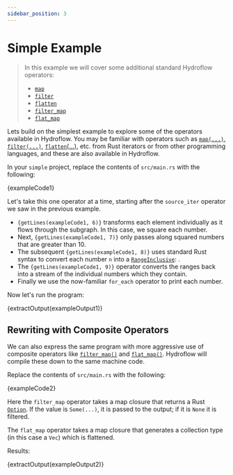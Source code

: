 ```yaml
---
sidebar_position: 3
---
```


# Simple Example
> In this example we will cover some additional standard Hydroflow operators:
> - [`map`](../syntax/surface_ops_gen.md#map)
> - [`filter`](../syntax/surface_ops_gen.md#filter)
> - [`flatten`](../syntax/surface_ops_gen.md#flatten)
> - [`filter_map`](../syntax/surface_ops_gen.md#filter_map)
> - [`flat_map`](../syntax/surface_ops_gen.md#flat_map)

Lets build on the simplest example to explore some of the operators available
in Hydroflow. You may be familiar with operators such as [`map(...)`](../syntax/surface_ops_gen.md#map),
[`filter(...)`](../syntax/surface_ops_gen.md#filter), [`flatten`(...)](../syntax/surface_ops_gen.md#flatten),
etc. from Rust iterators or from other programming languages, and these are
also available in Hydroflow.

In your `simple` project, replace the contents of `src/main.rs` with the following:

<CodeBlock language="rust" showLineNumbers>{exampleCode1}</CodeBlock>

Let's take this one operator at a time, starting after the `source_iter` operator we saw in the previous example.

<ul>
    <li>
        <code>{getLines(exampleCode1, 6)}</code> transforms each element individually as it flows through the subgraph.
        In this case, we square each number.
    </li>
    <li>
        Next, <code>{getLines(exampleCode1, 7)}</code> only passes along squared numbers that are greater than 10.
    </li>
    <li>
        The subsequent <code>{getLines(exampleCode1, 8)}</code> uses standard Rust syntax to convert each number <code>n</code> into a
        <a href="https://doc.rust-lang.org/std/ops/struct.RangeInclusive.html"><code>RangeInclusive</code></a>: <InlineMath math="\{n, n+1\}" />.
    </li>
    <li>
        The <code>{getLines(exampleCode1, 9)}</code> operator converts the ranges back
        into a stream of the individual numbers which they contain.
    </li>
    <li>Finally we use the now-familiar <code>for_each</code> operator to print each number.</li>
</ul>

Now let's run the program:

<CodeBlock language="console">{extractOutput(exampleOutput1)}</CodeBlock>

## Rewriting with Composite Operators
We can also express the same program with more aggressive use of composite operators like
[`filter_map()`](../syntax/surface_ops_gen.md#filtermap) and [`flat_map()`](../syntax/surface_ops_gen.md#flat_map). Hydroflow will compile these down to the same
machine code.

Replace the contents of `src/main.rs` with the following:

<CodeBlock language="rust" showLineNumbers>{exampleCode2}</CodeBlock>

Here the `filter_map` operator takes a map closure that returns a Rust [`Option`](https://doc.rust-lang.org/std/option/enum.Option.html).
If the value is `Some(...)`, it is passed to the output; if it is `None` it is filtered.

The `flat_map` operator takes a map closure that generates a collection type (in this case a `Vec`)
which is flattened.

Results:

<CodeBlock language="console">{extractOutput(exampleOutput2)}</CodeBlock>
